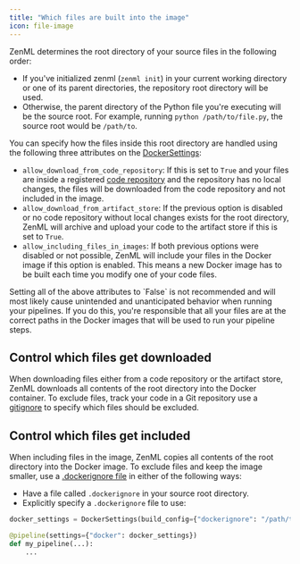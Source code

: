 ```yaml
---
title: "Which files are built into the image"
icon: file-image
---
```


ZenML determines the root directory of your source files in the following order:

* If you've initialized zenml (`zenml init`) in your current working directory or one of its parent directories, the repository root directory will be used.
* Otherwise, the parent directory of the Python file you're executing will be the source root. For example, running `python /path/to/file.py`, the source root would be `/path/to`.

You can specify how the files inside this root directory are handled using the following three attributes on the [DockerSettings](https://sdkdocs.zenml.io/latest/core%5Fcode%5Fdocs/core-config/#zenml.config.docker%5Fsettings.DockerSettings):

* `allow_download_from_code_repository`: If this is set to `True` and your files are inside a registered [code repository](/develop/usage/project-setup/setting-up-a-project-repository/connect-your-git-repository) and the repository has no local changes, the files will be downloaded from the code repository and not included in the image.
* `allow_download_from_artifact_store`: If the previous option is disabled or no code repository without local changes exists for the root directory, ZenML will archive and upload your code to the artifact store if this is set to `True`.
* `allow_including_files_in_images`: If both previous options were disabled or not possible, ZenML will include your files in the Docker image if this option is enabled. This means a new Docker image has to be built each time you modify one of your code files.

<Info>
    Setting all of the above attributes to `False` is not recommended and will most likely cause unintended and unanticipated behavior when running your pipelines. If you do this, you're responsible that all your files are at the correct paths in the Docker images that will be used to run your pipeline steps.
</Info>

## Control which files get downloaded

When downloading files either from a code repository or the artifact store, ZenML downloads all contents of the root directory into the Docker container. To exclude files, track your code in a Git repository use a [gitignore](https://git-scm.com/docs/gitignore/en) to specify which files should be excluded.

## Control which files get included

When including files in the image, ZenML copies all contents of the root directory into the Docker image. To exclude files and keep the image smaller, use a [.dockerignore file](https://docs.docker.com/engineversions/0.66.0/reference/builder/#dockerignore-file) in either of the following ways:

* Have a file called `.dockerignore` in your source root directory.
* Explicitly specify a `.dockerignore` file to use:

```py
docker_settings = DockerSettings(build_config={"dockerignore": "/path/to/.dockerignore"})

@pipeline(settings={"docker": docker_settings})
def my_pipeline(...):
    ...
```

